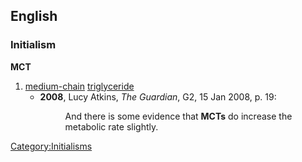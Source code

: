 ==English==
===Initialism===
'''MCT'''

# [[medium-chain]] [[triglyceride]]
#*'''2008''', Lucy Atkins, ''The Guardian'', G2, 15 Jan 2008, p. 19:
#*:And there is some evidence that '''MCTs''' do increase the metabolic rate slightly.

[[Category:Initialisms]]